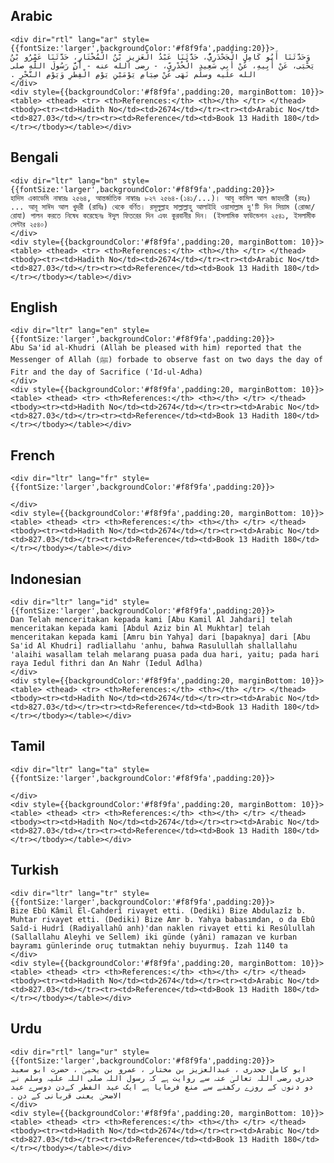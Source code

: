 ## Arabic


    <div dir="rtl" lang="ar" style={{fontSize:'larger',backgroundColor:'#f8f9fa',padding:20}}>
    وَحَدَّثَنَا أَبُو كَامِلٍ الْجَحْدَرِيُّ، حَدَّثَنَا عَبْدُ الْعَزِيزِ بْنُ الْمُخْتَارِ، حَدَّثَنَا عَمْرُو بْنُ يَحْيَى، عَنْ أَبِيهِ، عَنْ أَبِي سَعِيدٍ الْخُدْرِيِّ، - رضى الله عنه - أَنَّ رَسُولَ اللَّهِ صلى الله عليه وسلم نَهَى عَنْ صِيَامِ يَوْمَيْنِ يَوْمِ الْفِطْرِ وَيَوْمِ النَّحْرِ ‏.‏
    </div>
    <div style={{backgroundColor:'#f8f9fa',padding:20, marginBottom: 10}}><table> <thead> <tr> <th>References:</th> <th></th> </tr> </thead> <tbody><tr><td>Hadith No</td><td>2674</td></tr><tr><td>Arabic No</td><td>827.03</td></tr><tr><td>Reference</td><td>Book 13 Hadith 180</td></tr></tbody></table></div>

## Bengali


    <div dir="ltr" lang="bn" style={{fontSize:'larger',backgroundColor:'#f8f9fa',padding:20}}>
    হাদিস একাডেমি নাম্বারঃ ২৫৬৪, আন্তর্জাতিক নাম্বারঃ ৮২৭ ২৫৬৪-(১৪১/...)। আবূ কামিল আল জাহদারী (রহঃ) ... আবূ সাঈদ আল খুদরী (রাযিঃ) থেকে বর্ণিত। রসূলুল্লাহ সাল্লাল্লাহু আলাইহি ওয়াসাল্লাম দু'টি দিন সিয়াম (রোজা/রোযা) পালন করতে নিষেধ করেছেনঃ ঈদুল ফিতরের দিন এবং কুরবানীর দিন। (ইসলামিক ফাউন্ডেশন ২৫৪১, ইসলামীক সেন্টার ২৫৪০)
    </div>
    <div style={{backgroundColor:'#f8f9fa',padding:20, marginBottom: 10}}><table> <thead> <tr> <th>References:</th> <th></th> </tr> </thead> <tbody><tr><td>Hadith No</td><td>2674</td></tr><tr><td>Arabic No</td><td>827.03</td></tr><tr><td>Reference</td><td>Book 13 Hadith 180</td></tr></tbody></table></div>

## English


    <div dir="ltr" lang="en" style={{fontSize:'larger',backgroundColor:'#f8f9fa',padding:20}}>
    Abu Sa'id al-Khudri (Allah be pleased with him) reported that the Messenger of Allah (ﷺ) forbade to observe fast on two days the day of Fitr and the day of Sacrifice ('Id-ul-Adha)
    </div>
    <div style={{backgroundColor:'#f8f9fa',padding:20, marginBottom: 10}}><table> <thead> <tr> <th>References:</th> <th></th> </tr> </thead> <tbody><tr><td>Hadith No</td><td>2674</td></tr><tr><td>Arabic No</td><td>827.03</td></tr><tr><td>Reference</td><td>Book 13 Hadith 180</td></tr></tbody></table></div>

## French


    <div dir="ltr" lang="fr" style={{fontSize:'larger',backgroundColor:'#f8f9fa',padding:20}}>
    
    </div>
    <div style={{backgroundColor:'#f8f9fa',padding:20, marginBottom: 10}}><table> <thead> <tr> <th>References:</th> <th></th> </tr> </thead> <tbody><tr><td>Hadith No</td><td>2674</td></tr><tr><td>Arabic No</td><td>827.03</td></tr><tr><td>Reference</td><td>Book 13 Hadith 180</td></tr></tbody></table></div>

## Indonesian


    <div dir="ltr" lang="id" style={{fontSize:'larger',backgroundColor:'#f8f9fa',padding:20}}>
    Dan Telah menceritakan kepada kami [Abu Kamil Al Jahdari] telah menceritakan kepada kami [Abdul Aziz bin Al Mukhtar] telah menceritakan kepada kami [Amru bin Yahya] dari [bapaknya] dari [Abu Sa'id Al Khudri] radliallahu 'anhu, bahwa Rasulullah shallallahu 'alaihi wasallam telah melarang puasa pada dua hari, yaitu; pada hari raya Iedul fithri dan An Nahr (Iedul Adlha)
    </div>
    <div style={{backgroundColor:'#f8f9fa',padding:20, marginBottom: 10}}><table> <thead> <tr> <th>References:</th> <th></th> </tr> </thead> <tbody><tr><td>Hadith No</td><td>2674</td></tr><tr><td>Arabic No</td><td>827.03</td></tr><tr><td>Reference</td><td>Book 13 Hadith 180</td></tr></tbody></table></div>

## Tamil


    <div dir="ltr" lang="ta" style={{fontSize:'larger',backgroundColor:'#f8f9fa',padding:20}}>
    
    </div>
    <div style={{backgroundColor:'#f8f9fa',padding:20, marginBottom: 10}}><table> <thead> <tr> <th>References:</th> <th></th> </tr> </thead> <tbody><tr><td>Hadith No</td><td>2674</td></tr><tr><td>Arabic No</td><td>827.03</td></tr><tr><td>Reference</td><td>Book 13 Hadith 180</td></tr></tbody></table></div>

## Turkish


    <div dir="ltr" lang="tr" style={{fontSize:'larger',backgroundColor:'#f8f9fa',padding:20}}>
    Bize Ebû Kâmil El-Cahderî rivayet etti. (Dediki) Bize Abdulazîz b. Muhtar rivayet etti. (Dediki) Bize Amr b. Yahya babasımdan, o da Ebû Saîd-i Hudrî (Radiyallahû anh)'dan naklen rivayet etti ki Resûlullah (Sallallahu Aleyhi ve Sellem) iki günde (yâni) ramazan ve kurban bayramı günlerinde oruç tutmaktan nehiy buyurmuş. İzah 1140 ta
    </div>
    <div style={{backgroundColor:'#f8f9fa',padding:20, marginBottom: 10}}><table> <thead> <tr> <th>References:</th> <th></th> </tr> </thead> <tbody><tr><td>Hadith No</td><td>2674</td></tr><tr><td>Arabic No</td><td>827.03</td></tr><tr><td>Reference</td><td>Book 13 Hadith 180</td></tr></tbody></table></div>

## Urdu


    <div dir="rtl" lang="ur" style={{fontSize:'larger',backgroundColor:'#f8f9fa',padding:20}}>
    ابو کامل جحدری ، عبدالعزیز بن مختار ، عمرو بن یحییٰ ، حضرت ابو سعید خدری رضی اللہ تعالیٰ عنہ سے روایت ہے کہ رسول اللہ صلی اللہ علیہ وسلم نے دو دنوں کے روزے رکھنے سے منع فرمایا ہے ایک عید الفطر کےدن دوسرے عید الاضحیٰ یعنی قربانی کے دن ۔
    </div>
    <div style={{backgroundColor:'#f8f9fa',padding:20, marginBottom: 10}}><table> <thead> <tr> <th>References:</th> <th></th> </tr> </thead> <tbody><tr><td>Hadith No</td><td>2674</td></tr><tr><td>Arabic No</td><td>827.03</td></tr><tr><td>Reference</td><td>Book 13 Hadith 180</td></tr></tbody></table></div>